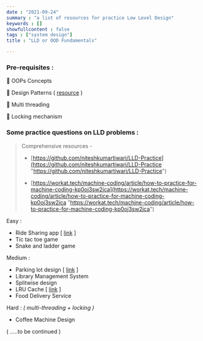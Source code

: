 ```yaml
---
date : "2021-09-24"
summary : "a list of resources for practice Low Level Design"
keywords : []
showfullcontent : false
tags : ["system design"]
title : "LLD or OOD Fundamentals"

---
```

### Pre-requisites :

🔵 OOPs Concepts

🔵 Design Patterns ( [resource](https://refactoring.guru/design-patterns) )

🔵 Multi threading

🔵 Locking mechanism

### Some practice questions on LLD problems :

> Comprehensive resources  -
>
> *  [https://github.com/niteshkumartiwari/LLD-Practice](https://github.com/niteshkumartiwari/LLD-Practice "https://github.com/niteshkumartiwari/LLD-Practice") 
>
>
> * [https://workat.tech/machine-coding/article/how-to-practice-for-machine-coding-kp0oj3sw2jca](https://workat.tech/machine-coding/article/how-to-practice-for-machine-coding-kp0oj3sw2jca "https://workat.tech/machine-coding/article/how-to-practice-for-machine-coding-kp0oj3sw2jca")

Easy :

* Ride Sharing app  \[ [link](https://github.com/amarlearning/ride-sharing-low-level-design "Ride Sharing app") \]
* Tic tac toe game 
* Snake and ladder game

Medium :

* Parking lot design \[ [link](https://github.com/anomaly2104/lld-parking-lot) \]
* Library Management System
* Splitwise design
* LRU Cache \[ [link](https://github.com/anomaly2104/cache-low-level-system-design) \]
* Food Delivery Service

Hard : _( multi-threading + locking )_

* Coffee Machine Design

( .....to be continued )
